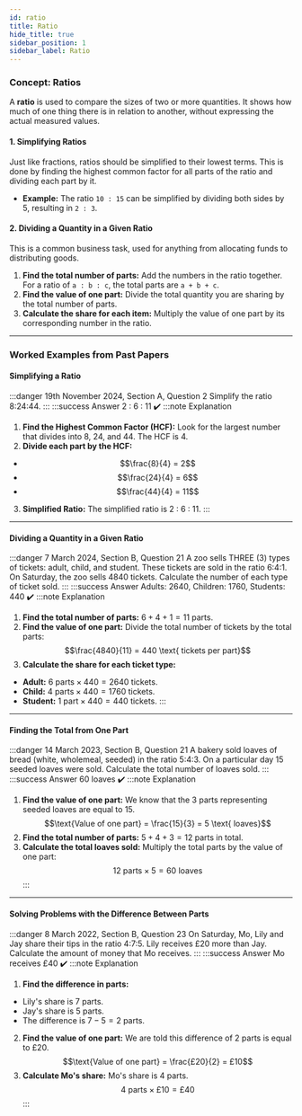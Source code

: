 ```yaml
---
id: ratio
title: Ratio
hide_title: true
sidebar_position: 1
sidebar_label: Ratio
---
```


<ModuleBanner />

### **Concept: Ratios**

A **ratio** is used to compare the sizes of two or more quantities. It shows how much of one thing there is in relation to another, without expressing the actual measured values.

#### **1. Simplifying Ratios**
Just like fractions, ratios should be simplified to their lowest terms. This is done by finding the highest common factor for all parts of the ratio and dividing each part by it.
* **Example:** The ratio `10 : 15` can be simplified by dividing both sides by 5, resulting in `2 : 3`.

#### **2. Dividing a Quantity in a Given Ratio**
This is a common business task, used for anything from allocating funds to distributing goods.
1.  **Find the total number of parts:** Add the numbers in the ratio together. For a ratio of `a : b : c`, the total parts are `a + b + c`.
2.  **Find the value of one part:** Divide the total quantity you are sharing by the total number of parts.
3.  **Calculate the share for each item:** Multiply the value of one part by its corresponding number in the ratio.

---
### **Worked Examples from Past Papers**

#### **Simplifying a Ratio**

:::danger 19th November 2024, Section A, Question 2
Simplify the ratio 8:24:44.
:::
:::success Answer
2 : 6 : 11 ✔️
:::note Explanation
1.  **Find the Highest Common Factor (HCF):** Look for the largest number that divides into 8, 24, and 44. The HCF is 4.
2.  **Divide each part by the HCF:**
* $$\frac{8}{4} = 2$$
* $$\frac{24}{4} = 6$$
* $$\frac{44}{4} = 11$$
3.  **Simplified Ratio:** The simplified ratio is 2 : 6 : 11.
:::


---
#### **Dividing a Quantity in a Given Ratio**

:::danger 7 March 2024, Section B, Question 21
A zoo sells THREE (3) types of tickets: adult, child, and student. These tickets are sold in the ratio 6:4:1. On Saturday, the zoo sells 4840 tickets. Calculate the number of each type of ticket sold.
:::
:::success Answer
Adults: 2640, Children: 1760, Students: 440 ✔️
:::note Explanation
1.  **Find the total number of parts:** $6 + 4 + 1 = 11$ parts.
2.  **Find the value of one part:** Divide the total number of tickets by the total parts:
$$\frac{4840}{11} = 440 \text{ tickets per part}$$
3.  **Calculate the share for each ticket type:**
* **Adult:** $6 \text{ parts} \times 440 = 2640$ tickets.
* **Child:** $4 \text{ parts} \times 440 = 1760$ tickets.
* **Student:** $1 \text{ part} \times 440 = 440$ tickets.
:::


---
#### **Finding the Total from One Part**

:::danger 14 March 2023, Section B, Question 21
A bakery sold loaves of bread (white, wholemeal, seeded) in the ratio 5:4:3. On a particular day 15 seeded loaves were sold. Calculate the total number of loaves sold.
:::
:::success Answer
60 loaves ✔️
:::note Explanation
1.  **Find the value of one part:** We know that the 3 parts representing seeded loaves are equal to 15.
$$\text{Value of one part} = \frac{15}{3} = 5 \text{ loaves}$$
2.  **Find the total number of parts:** $5 + 4 + 3 = 12$ parts in total.
3.  **Calculate the total loaves sold:** Multiply the total parts by the value of one part:
$$12 \text{ parts} \times 5 = 60 \text{ loaves}$$
:::


---
#### **Solving Problems with the Difference Between Parts**

:::danger 8 March 2022, Section B, Question 23
On Saturday, Mo, Lily and Jay share their tips in the ratio 4:7:5. Lily receives £20 more than Jay. Calculate the amount of money that Mo receives.
:::
:::success Answer
Mo receives £40 ✔️
:::note Explanation
1.  **Find the difference in parts:**
* Lily's share is 7 parts.
* Jay's share is 5 parts.
* The difference is $7 - 5 = 2$ parts.
2.  **Find the value of one part:** We are told this difference of 2 parts is equal to £20.
$$\text{Value of one part} = \frac{£20}{2} = £10$$
3.  **Calculate Mo's share:** Mo's share is 4 parts.
$$4 \text{ parts} \times £10 = £40$$
:::
